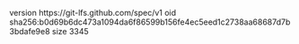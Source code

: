 version https://git-lfs.github.com/spec/v1
oid sha256:b0d69b6dc473a1094da6f86599b156fe4ec5eed1c2738aa68687d7b3bdafe9e8
size 3345
